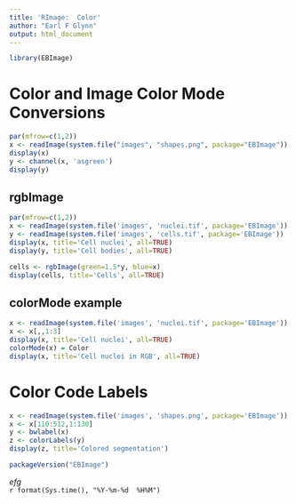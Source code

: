```yaml
---
title: 'RImage:  Color'
author: "Earl F Glynn"
output: html_document
---
```


```r
library(EBImage)
```

# Color and Image Color Mode Conversions

```r
par(mfrow=c(1,2))
x <- readImage(system.file("images", "shapes.png", package="EBImage"))
display(x)
y <- channel(x, 'asgreen')
display(y)
```

## rgbImage

```r
par(mfrow=c(1,2))
x <- readImage(system.file('images', 'nuclei.tif', package='EBImage'))
y <- readImage(system.file('images', 'cells.tif', package='EBImage'))
display(x, title='Cell nuclei', all=TRUE)
display(y, title='Cell bodies', all=TRUE)
```

```r
cells <- rgbImage(green=1.5*y, blue=x)
display(cells, title='Cells', all=TRUE)
```

## colorMode example

```r
x <- readImage(system.file('images', 'nuclei.tif', package='EBImage'))
x <- x[,,1:3]
display(x, title='Cell nuclei', all=TRUE)
colorMode(x) = Color
display(x, title='Cell nuclei in RGB', all=TRUE)
```

# Color Code Labels

```r
x <- readImage(system.file('images', 'shapes.png', package='EBImage'))
x <- x[110:512,1:130]
y <- bwlabel(x)
z <- colorLabels(y)
display(z, title='Colored segmentation')
```

```r
packageVersion("EBImage")
```

*efg*  
`r format(Sys.time(), "%Y-%m-%d  %H%M")`  